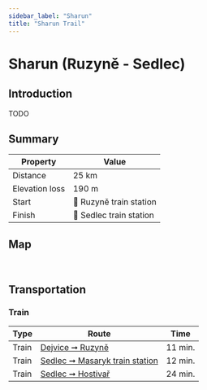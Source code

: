 ```yaml
---
sidebar_label: "Sharun"
title: "Sharun Trail"
---
```


# Sharun (Ruzyně - Sedlec)

## Introduction

TODO

## Summary

| Property | Value |
| --- | --- |
| Distance | 25 km |
| Elevation loss | 190 m |
| Start | 📍 Ruzyně train station |
| Finish | 📍 Sedlec train station |

## Map

<MapyCzEmbeddedPath id="lazezaroca"></MapyCzEmbeddedPath>

<br />

## Transportation

### Train

| Type | Route | Time |
| --- | --- | --- |
| Train | [Dejvice ➞ Ruzyně](https://idos.idnes.cz/vlakyautobusymhdvse/spojeni/vysledky/?f=Praha-Dejvice&fc=100003&t=Praha-Ruzyn%C4%9B&tc=100003&direct=true&af=true&trt=150,151,152,153&fcs=3 "See timetable") | 11 min. |
| Train | [Sedlec ➞ Masaryk train station](https://idos.idnes.cz/vlakyautobusymhdvse/spojeni/vysledky/?f=Praha-Sedlec&fc=100003&t=Praha%20Masarykovo%20n.&tc=100003&direct=true&af=true&trt=150,151,152,153&fcs=3 "See timetable") | 12 min. |
| Train | [Sedlec ➞ Hostivař](https://idos.idnes.cz/vlakyautobusymhdvse/spojeni/vysledky/?f=Praha-Sedlec&fc=100003&t=Praha-Hostiva%C5%99&tc=100003&direct=true&af=true&trt=150,151,152,153&fcs=3 "See timetable") | 24 min. |
